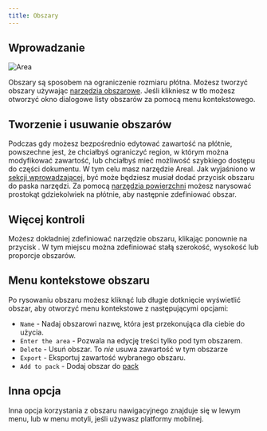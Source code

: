 ```yaml
---
title: Obszary
---
```



## Wprowadzanie

![Area](area.png)

Obszary są sposobem na ograniczenie rozmiaru płótna. Możesz tworzyć obszary używając [narzędzia obszarowe](../tools/area). Jeśli klikniesz w tło możesz otworzyć okno dialogowe listy obszarów za pomocą menu kontekstowego.

## Tworzenie i usuwanie obszarów

Podczas gdy możesz bezpośrednio edytować zawartość na płótnie, powszechne jest, że chciałbyś ograniczyć region, w którym można modyfikować zawartość, lub chciałbyś mieć możliwość szybkiego dostępu do części dokumentu. W tym celu masz narzędzie <Monitor className="inline-icon"/> Areal. Jak wyjaśniono w [sekcji wprowadzającej](../), być może będziesz musiał dodać przycisk obszaru <Monitor className="inline-icon"/> do paska narzędzi. Za pomocą [narzędzia powierzchni](../tools/area) możesz narysować prostokąt gdziekolwiek na płótnie, aby następnie zdefiniować obszar.

## Więcej kontroli

Możesz dokładniej zdefiniować narzędzie obszaru, klikając ponownie na przycisk <Monitor className="inline-icon"/>. W tym miejscu można zdefiniować stałą szerokość, wysokość lub proporcje obszarów.

## Menu kontekstowe obszaru

 Po rysowaniu obszaru możesz kliknąć lub długie dotknięcie wyświetlić obszar, aby otworzyć menu kontekstowe z następującymi opcjami:

- `Name` - Nadaj obszarowi nazwę, która jest przekonująca dla ciebie do użycia.
- `Enter the area` - Pozwala na edycję treści tylko pod tym obszarem.
- `Delete` - Usuń obszar. To _nie_ usuwa zawartość w tym obszarze
- `Export` - Eksportuj zawartość wybranego obszaru.
- `Add to pack` - Dodaj obszar do [pack](../pack)

## Inna opcja

Inna opcja korzystania z obszaru nawigacyjnego znajduje się w lewym menu, lub w menu motyli, jeśli używasz platformy mobilnej.
